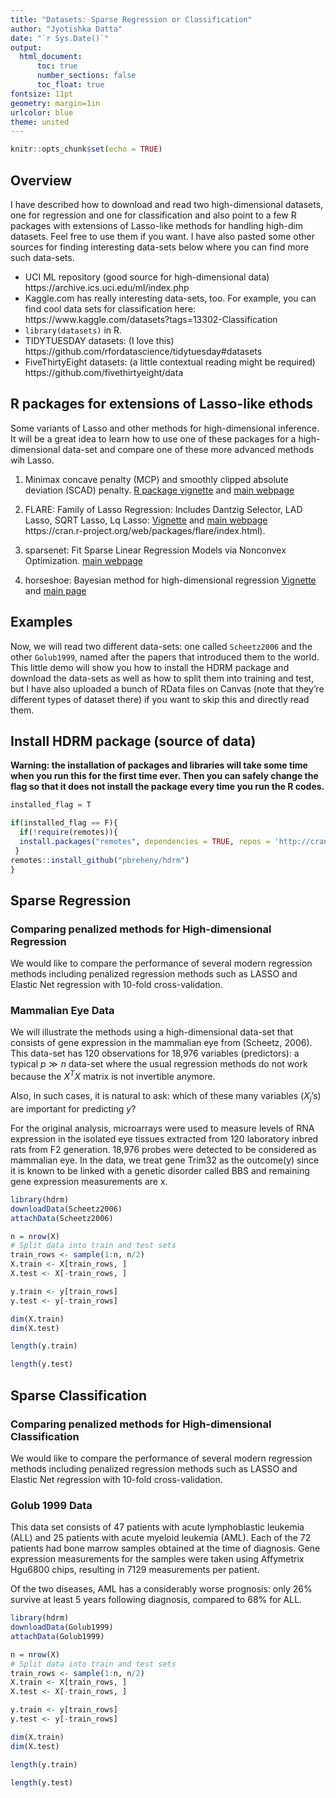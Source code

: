 ```yaml
---
title: "Datasets: Sparse Regression or Classification"
author: "Jyotishka Datta"
date: "`r Sys.Date()`"
output: 
  html_document:
      toc: true
      number_sections: false
      toc_float: true
fontsize: 11pt
geometry: margin=1in
urlcolor: blue
theme: united
---
```


```r
knitr::opts_chunk$set(echo = TRUE)
```

## Overview

I have described how to download and read two high-dimensional datasets, one for regression and one for classification and also point to a few R packages with extensions of Lasso-like methods for handling high-dim datasets. Feel free to use them if you want. I have also pasted some other sources for finding interesting data-sets below where you can find more such data-sets. 


-  UCI ML repository (good source for high-dimensional data) https://archive.ics.uci.edu/ml/index.php 
- Kaggle.com has really interesting data-sets, too. For example, you can find cool data sets for classification here: https://www.kaggle.com/datasets?tags=13302-Classification 
- `library(datasets)` in R.  
-  TIDYTUESDAY datasets: (I love this) https://github.com/rfordatascience/tidytuesday#datasets
-  FiveThirtyEight datasets: (a little contextual reading might be required) https://github.com/fivethirtyeight/data


## R packages for extensions of Lasso-like ethods 

Some variants of Lasso and other methods for high-dimensional inference. It will be a great idea to learn how to use one of these packages for a high-dimensional data-set and compare one of these more advanced methods wih Lasso. 

1. Minimax concave penalty (MCP) and smoothly clipped absolute deviation (SCAD) penalty. [R package vignette](https://cran.r-project.org/web/packages/ncvreg/vignettes/getting-started.html) and [main webpage](https://pbreheny.github.io/ncvreg/)

2. FLARE: Family of Lasso Regression: Includes Dantzig Selector, LAD Lasso, SQRT Lasso, Lq Lasso: [Vignette](https://cran.r-project.org/web/packages/flare/vignettes/vignette.pdf) and [main webpage]() https://cran.r-project.org/web/packages/flare/index.html).

3. sparsenet: Fit Sparse Linear Regression Models via Nonconvex Optimization. [main webpage](https://cran.r-project.org/web/packages/sparsenet/index.html)

4. horseshoe: Bayesian method for high-dimensional regression [Vignette](https://cran.r-project.org/web/packages/horseshoe/vignettes/horseshoe-vignette.html) and [main page](https://cran.r-project.org/web/packages/horseshoe/index.html)



## Examples 

Now, we will read two different data-sets: one called `Scheetz2006` and the other `Golub1999`, named after the papers that introduced them to the world. This little demo will show you how to install the HDRM package and download the data-sets as well as how to split them into training and test, but I have also uploaded a bunch of RData files on Canvas (note that they're different types of dataset there) if you want to skip this and directly read them. 



## Install HDRM package (source of data)

**Warning: the installation of packages and libraries will take some time when you run this for the first time ever. Then you can safely change the flag so that it does not install the package every time you run the R codes.**

```r

installed_flag = T

if(installed_flag == F){
  if(!require(remotes)){
  install.packages("remotes", dependencies = TRUE, repos = 'http://cran.rstudio.com')
 }
remotes::install_github("pbreheny/hdrm")
}
```


## Sparse Regression 

### Comparing penalized methods for High-dimensional Regression

We would like to compare the performance of several modern regression methods including penalized regression methods such as LASSO and Elastic Net regression with 10-fold cross-validation. 

### Mammalian Eye Data

We will illustrate the methods using a high-dimensional data-set that consists of gene expression in the mammalian eye from (Scheetz, 2006). This data-set has 120 observations for 18,976 variables (predictors): a typical $p \gg n$ data-set where the usual regression methods do not work because the $X^TX$ matrix is not invertible anymore. 

Also, in such cases, it is natural to ask: which of these many variables ($X_j$'s) are important for predicting $y$?

For the original analysis, microarrays were used to measure levels of RNA expression in the isolated eye tissues extracted from 120 laboratory inbred rats from F2 generation. 18,976 probes were detected to be considered as mammalian eye. In the data, we treat gene Trim32 as the outcome(y) since it is known to be linked with a genetic disorder called BBS and remaining gene expression measurements are x.

```r
library(hdrm)
downloadData(Scheetz2006)
attachData(Scheetz2006)

n = nrow(X)
# Split data into train and test sets
train_rows <- sample(1:n, n/2)
X.train <- X[train_rows, ]
X.test <- X[-train_rows, ]

y.train <- y[train_rows]
y.test <- y[-train_rows]

dim(X.train)
dim(X.test)

length(y.train)

length(y.test)
```


## Sparse Classification 

### Comparing penalized methods for High-dimensional Classification

We would like to compare the performance of several modern regression methods including penalized regression methods such as LASSO and Elastic Net regression with 10-fold cross-validation. 

### Golub 1999 Data 

This data set consists of 47 patients with acute lymphoblastic leukemia (ALL) and 25 patients with acute myeloid leukemia (AML). Each of the 72 patients had bone marrow samples obtained at the time of diagnosis. Gene expression measurements for the samples were taken using Affymetrix Hgu6800 chips, resulting in 7129 measurements per patient.

Of the two diseases, AML has a considerably worse prognosis: only 26% survive at least 5 years following diagnosis, compared to 68% for ALL.



```r

library(hdrm)
downloadData(Golub1999)
attachData(Golub1999)

n = nrow(X)
# Split data into train and test sets
train_rows <- sample(1:n, n/2)
X.train <- X[train_rows, ]
X.test <- X[-train_rows, ]

y.train <- y[train_rows]
y.test <- y[-train_rows]

dim(X.train)
dim(X.test)

length(y.train)

length(y.test)
```


